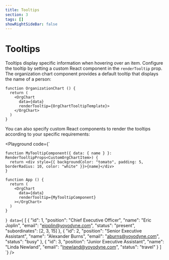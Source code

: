 ```yaml
---
title: Tooltips
section: 3
tags: []
showRightSideBar: false
---
```


# Tooltips

Tooltips display specific information when hovering over an item. Configure the tooltip by setting a custom React component in the `renderTooltip` prop.
The organization chart component provides a default tooltip that displays the name of a person:

```tsx
function OrganizationChart () {
  return (
    <OrgChart 
      data={data} 
      renderTooltip={OrgChartTooltipTemplate}>
    </OrgChart>
  )
}
```

You can also specify custom React components to render the tooltips according to your specific requirements:

<Playground
  code={`
  
    function MyTooltipComponent({ data: { name } }: RenderTooltipProps<CustomOrgChartItem>) {
      return <div style={{ backgroundColor: "tomato", padding: 5, borderRadius: 10, color: "white" }}>{name}</div>
    }
    
    function App () {
      return (
        <OrgChart
          data={data}
          renderTooltip={MyTooltipComponent}
        ></OrgChart>
      )
    }
`}
  data={`
    [
     {
       "id": 1,
       "position": "Chief Executive Officer",
       "name": "Eric Joplin",
       "email": "ejoplin@yoyodyne.com",
       "status": "present",
       "subordinates": [2, 3, 15]
     },
     {
       "id": 2,
       "position": "Senior Executive Assistant",
       "name": "Alexander Burns",
       "email": "aburns@yoyodyne.com",
       "status": "busy"
     },
     {
       "id": 3,
       "position": "Junior Executive Assistant",
       "name": "Linda Newland",
       "email": "lnewland@yoyodyne.com",
       "status": "travel"
     }
   ]
  `}
/>



